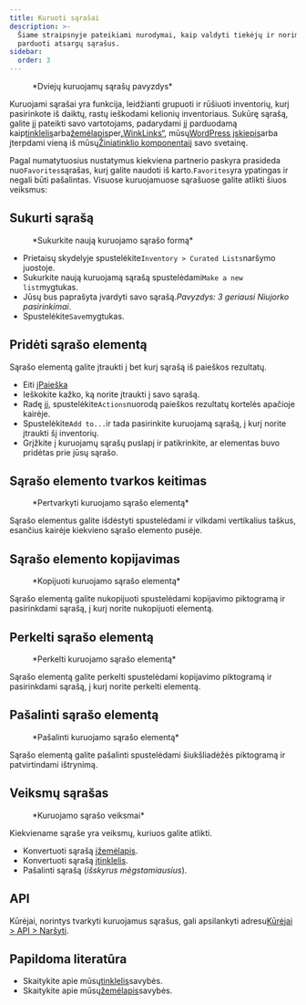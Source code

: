 ```yaml
---
title: Kuruoti sąrašai
description: >-
  Šiame straipsnyje pateikiami nurodymai, kaip valdyti tiekėjų ir norimų
  parduoti atsargų sąrašus.
sidebar:
  order: 3
---
```


<figure>
  <CloudinaryImage width="700" height="225" resize="scale" quality="best" alt="Kuruojami sąrašai" src="academy/curated-lists" errorImage="noimage_opaque_nyrtl0.png" />

  <figcaption>*Dviejų kuruojamų sąrašų pavyzdys*</figcaption>
</figure>


Kuruojami sąrašai yra funkcija, leidžianti grupuoti ir rūšiuoti inventorių, kurį pasirinkote iš daiktų, rastų ieškodami kelionių inventoriaus.
Sukūrę sąrašą, galite jį pateikti savo vartotojams, padarydami jį parduodamą kaip[tinklelis](/studio/grids)arba[žemėlapis](/studio/maps)per[„WinkLinks“](/link-manager/wink-links), mūsų[WordPress įskiepis](/developers/wordpress/)arba įterpdami vieną iš mūsų[Žiniatinklio komponentai](/developers/web-components)į savo svetainę.

Pagal numatytuosius nustatymus kiekviena partnerio paskyra prasideda nuo`Favorites`sąrašas, kurį galite naudoti iš karto.`Favorites`yra ypatingas ir negali būti pašalintas.
Visuose kuruojamuose sąrašuose galite atlikti šiuos veiksmus:

## Sukurti sąrašą

<figure>
  <CloudinaryImage width="350" height="219" resize="scale" quality="best" alt="Sukurti kuruojamą sąrašą" src="academy/create-curated-list" errorImage="noimage_opaque_nyrtl0.png" />

  <figcaption>*Sukurkite naują kuruojamo sąrašo formą*</figcaption>
</figure>


* Prietaisų skydelyje spustelėkite`Inventory > Curated Lists`naršymo juostoje.
* Sukurkite naują kuruojamą sąrašą spustelėdami`Make a new list`mygtukas.
* Jūsų bus paprašyta įvardyti savo sąrašą.*Pavyzdys: 3 geriausi Niujorko pasirinkimai*.
* Spustelėkite`Save`mygtukas.

## Pridėti sąrašo elementą

Sąrašo elementą galite įtraukti į bet kurį sąrašą iš paieškos rezultatų.

* Eiti į[Paieška](/studio/search)
* Ieškokite kažko, ką norite įtraukti į savo sąrašą.
* Radę jį, spustelėkite`Actions`nuorodą paieškos rezultatų kortelės apačioje kairėje.
* Spustelėkite`Add to...`ir tada pasirinkite kuruojamą sąrašą, į kurį norite įtraukti šį inventorių.
* Grįžkite į kuruojamų sąrašų puslapį ir patikrinkite, ar elementas buvo pridėtas prie jūsų sąrašo.

## Sąrašo elemento tvarkos keitimas

<figure>
  <CloudinaryImage width="350" height="183" resize="scale" quality="best" alt="Pertvarkyti kuruojamo sąrašo elementą" src="academy/reorder-curated-list" errorImage="noimage_opaque_nyrtl0.png" />

  <figcaption>*Pertvarkyti kuruojamo sąrašo elementą*</figcaption>
</figure>


Sąrašo elementus galite išdėstyti spustelėdami ir vilkdami vertikalius taškus, esančius kairėje kiekvieno sąrašo elemento pusėje.

## Sąrašo elemento kopijavimas

<figure>
  <CloudinaryImage width="450" height="178" resize="scale" quality="best" alt="Kopijuoti į kuruojamo sąrašo elementą" src="academy/copy-to-curated-list" errorImage="noimage_opaque_nyrtl0.png" />

  <figcaption>*Kopijuoti kuruojamo sąrašo elementą*</figcaption>
</figure>


Sąrašo elementą galite nukopijuoti spustelėdami kopijavimo piktogramą ir pasirinkdami sąrašą, į kurį norite nukopijuoti elementą.

## Perkelti sąrašo elementą

<figure>
  <CloudinaryImage width="450" height="173" resize="scale" quality="best" alt="Perkelti kuruojamo sąrašo elementą" src="academy/move-to-curated-list" errorImage="noimage_opaque_nyrtl0.png" />

  <figcaption>*Perkelti kuruojamo sąrašo elementą*</figcaption>
</figure>


Sąrašo elementą galite perkelti spustelėdami kopijavimo piktogramą ir pasirinkdami sąrašą, į kurį norite perkelti elementą.

## Pašalinti sąrašo elementą

<figure>
  <CloudinaryImage width="350" height="216" resize="scale" quality="best" alt="Pašalinti kuruojamo sąrašo elementą" src="academy/remove-curated-list-item" errorImage="noimage_opaque_nyrtl0.png" />

  <figcaption>*Pašalinti kuruojamo sąrašo elementą*</figcaption>
</figure>


Sąrašo elementą galite pašalinti spustelėdami šiukšliadėžės piktogramą ir patvirtindami ištrynimą.

## Veiksmų sąrašas

<figure>
  <CloudinaryImage width="350" height="183" resize="scale" quality="best" alt="Kuruojamo sąrašo veiksmai" src="academy/curated-list-actions" errorImage="noimage_opaque_nyrtl0.png" />

  <figcaption>*Kuruojamo sąrašo veiksmai*</figcaption>
</figure>


Kiekviename sąraše yra veiksmų, kuriuos galite atlikti.

* Konvertuoti sąrašą į[žemėlapis](/studio/maps).
* Konvertuoti sąrašą į[tinklelis](/studio/grids).
* Pašalinti sąrašą (*išskyrus mėgstamiausius*).

## API

Kūrėjai, norintys tvarkyti kuruojamus sąrašus, gali apsilankyti adresu[Kūrėjai > API > Naršyti](/developers/apis/#browse-api).

## Papildoma literatūra

* Skaitykite apie mūsų[tinklelis](/studio/grids)savybės.
* Skaitykite apie mūsų[žemėlapis](/studio/maps)savybės.

